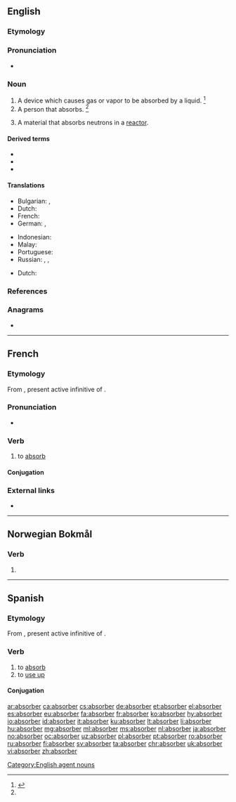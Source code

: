 {{also|Absorber}}
==English==

===Etymology===
{{suffix|absorb|er|id2=agent noun|lang=en}}

===Pronunciation===
* {{a|US}} {{IPA|/əbˈsɔɹ.bɚ/|/əbˈzɔɹ.bɚ/|/æbˈsɔɹ.bɚ/|/æbˈzɔɹ.bɚ/|lang=en}}

===Noun===
{{wikipedia}}
{{en-noun}}

# A device which causes gas or vapor to be absorbed by a liquid. {{defdate|First attested in the mid 19<sup>th</sup> century.}}<ref name=SOED>{{R:SOED5|page=9}}</ref>
# A person that absorbs. {{defdate|First attested in the mid 19<sup>th</sup> century.}}<ref name=SOED/>
# {{lb|en|nuclear physics}} A material that absorbs neutrons in a [[reactor]].

====Derived terms====
* {{l|en|absorberman}}
* {{l|en|superabsorber}}
* {{l|en|shock absorber}}

====Translations====
{{trans-top|one who, or that which, absorbs}}
* Bulgarian: {{t|bg|абсорбе́нт|m}}, {{t|bg|абсо́рбер|m}}
* Dutch: {{t|nl|absorptiemiddel|n}}
* French: {{t+|fr|absorbant|m}}
* German: {{t|de|Absorber|m}}, {{t|de|Augsauger|m}}
{{trans-mid}}
* Indonesian: {{t+|id|penyerap}}
* Malay: {{t|ms|penyerap}}
* Portuguese: {{t+|pt|absorvedor|m}}
* Russian: {{t+|ru|абсо́рбер|m}}, {{t+|ru|абсорбе́нт|m}}, {{t+|ru|поглоти́тель|m}}
{{trans-bottom}}

{{trans-top|absorber of neutrons}}
* Dutch: {{t|nl|neutronenvanger|m}}
{{trans-bottom}}

===References===
<references/>

===Anagrams===
* {{l|en|reabsorb}}

[[Category:English agent nouns]]

----

==French==

===Etymology===
From {{der|fr|la|absorbēre}}, present active infinitive of {{m|la|absorbeō||absorb}}.

===Pronunciation===
* {{audio|Fr-absorber.ogg|Audio|lang=fr}}

===Verb===
{{fr-verb}}

# to [[absorb]]

====Conjugation====
{{fr-conj-auto}}

===External links===
* {{R:TLFi}}

----

==Norwegian Bokmål==

===Verb===
{{head|nb|verb form}}

# {{inflection of|absorbere||imp|lang=nb}}

----

==Spanish==

===Etymology===
From {{der|es|la|absorbēre}}, present active infinitive of {{m|la|absorbeō||absorb}}.

===Verb===
{{es-verb|absorb|er}}

# to [[absorb]]
# to [[use up]]

====Conjugation====
{{es-conj-er|absorb|combined=1}}

[[ar:absorber]]
[[ca:absorber]]
[[cs:absorber]]
[[de:absorber]]
[[et:absorber]]
[[el:absorber]]
[[es:absorber]]
[[eu:absorber]]
[[fa:absorber]]
[[fr:absorber]]
[[ko:absorber]]
[[hy:absorber]]
[[io:absorber]]
[[id:absorber]]
[[it:absorber]]
[[ku:absorber]]
[[lt:absorber]]
[[li:absorber]]
[[hu:absorber]]
[[mg:absorber]]
[[ml:absorber]]
[[ms:absorber]]
[[nl:absorber]]
[[ja:absorber]]
[[no:absorber]]
[[oc:absorber]]
[[uz:absorber]]
[[pl:absorber]]
[[pt:absorber]]
[[ro:absorber]]
[[ru:absorber]]
[[fi:absorber]]
[[sv:absorber]]
[[ta:absorber]]
[[chr:absorber]]
[[uk:absorber]]
[[vi:absorber]]
[[zh:absorber]]